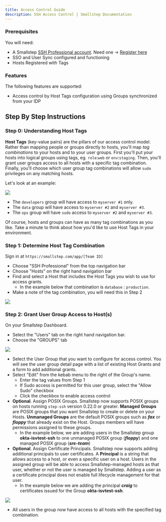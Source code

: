 ```yaml
---
title: Access Control Guide
description: SSH Access Control | Smallstep Documentation
---
```


### Prerequisites

You will need:

* A Smallstep [SSH Professional account](https://smallstep.com/sso-ssh/#overview). Need one → [Register here](https://smallstep.com/signup?product=ssh)
* SSO and User Sync configured and functioning
* Hosts Registered with Tags

### Features

The following features are supported:

* Access control by Host Tags configuration using Groups synchronized from your IDP

## Step By Step Instructions

### Step 0: Understanding Host Tags

**Host Tags** (key-value pairs) are the pillars of our access control model. Rather than mapping people or groups directly to hosts, you'll map _tag combinations_ to your hosts and to your user groups. First you'll put your hosts into logical groups using tags, eg. `role`:`web` or `env`:`staging`. Then, you'll grant user groups access to all hosts with a specific tag combination. Finally, you'll choose which user group tag combinations will allow `sudo` privileges on any matching hosts.

Let's look at an example:

![](/graphics/quickstart/host-tags-example.png)

* The `developers` group will have access to  `myserver #1` only.
* The `data` group will have access to  `myserver #2` and  `myserver #3`.
* The `ops` group will have `sudo` access to `myserver #2` and `myserver #3`.

Of course, hosts and groups can have as many tag combinations as you like.  Take a minute to think about how you'd like to use Host Tags in your environment.

### Step 1: Determine Host Tag Combination

Sign in at `https://smallstep.com/app/[Team ID]`
* Choose "SSH Professional" from the top navigation bar
* Choose "Hosts" on the right hand navigation bar
* Find and select a Host that includes the Host Tags you wish to use for access grants.
  * In the example below that combination is `database` : `production`.
* Make a note of the tag combination, you will need this in Step 2

![](/graphics/quickstart/acl-host-detail.png)

### Step 2: Grant User Group Access to Host(s)

On your Smallstep Dashboard.
* Select the "Users" tab on the right hand navigation bar.
* Choose the "GROUPS" tab

![](/graphics/quickstart/acl-select-idp-group.png)

* Select the User Group that you want to configure for access control. You will see the user group detail page with a list of existing Host Grants and a form to add additional grants.
* Select "Edit" from the kebab menu to the right of the Group's name.
  * Enter the tag values from Step 1
  * If Sudo access is permitted for this user group, select the "Allow Sudo" checkbox
  * Click the checkbox to enable access control
* **Optional**. Assign POSIX Groups. Smallstep now supports POSIX groups on hosts running `step-ssh` version 0.22.0 or greater.
**Managed Groups** are POSIX groups that you want Smallstep to create or delete on your Hosts.
**Unmanaged Groups** are the default POSIX groups such as  ***fax*** or  ***floppy*** that already exist on the Host. Groups members will have permissions assigned to these groups.
  * In the example below, we are adding users in the Smallstep group **okta-isvtest-ssh** to one unmanaged POSIX group (***floppy***) and one managed POSIX group (***sre-team***)
* **Optional**. Assign Certificate Principals. Smallstep now supports adding additional principals to user certificates. A **Principal** is a string that allows access to a host, or even a specific user on a host.
Users in the assigned group will be able to access Smallstep-managed hosts as that user, whether or not the user is managed by Smallstep. Adding a user as a certificate principal does not enable full lifecycle management for that user.
  * In the example below we are adding the principal ***craig*** to certificates issued for the Group **okta-isvtest-ssh**.

![](/graphics/quickstart/acl-grant-access.png)

* All users in the group now have access to all hosts with the specified tag combination.
